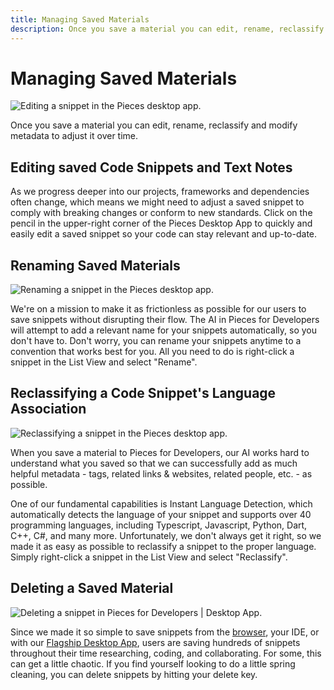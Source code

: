 ```yaml
---
title: Managing Saved Materials
description: Once you save a material you can edit, rename, reclassify and modify metadata to adjust it over time.
---
```


<link rel="canonical" href="https://docs.piecs.app/features/managing-saved-materials" />

# Managing Saved Materials

![Editing a snippet in the Pieces desktop app.](https://storage.googleapis.com/pieces_static_resources/pfd_wiki/EDIT_SNIPPET_PFD.gif)

Once you save a material you can edit, rename, reclassify and modify metadata to adjust it over time.

## Editing saved Code Snippets and Text Notes

As we progress deeper into our projects, frameworks and dependencies often change, which means we might need to adjust a saved snippet to comply with breaking changes or conform to new standards. Click on the pencil in the upper-right corner of the Pieces Desktop App to quickly and easily edit a saved snippet so your code can stay relevant and up-to-date.

## Renaming Saved Materials

![Renaming a snippet in the Pieces desktop app.](https://storage.googleapis.com/pieces_static_resources/pfd_wiki/RENAME_SNIPPET.gif)

We're on a mission to make it as frictionless as possible for our users to save snippets without disrupting their flow. The AI in Pieces for Developers will attempt to add a relevant name for your snippets automatically, so you don't have to. Don't worry, you can rename your snippets anytime to a convention that works best for you. All you need to do is right-click a snippet in the List View and select "Rename".

## Reclassifying a Code Snippet's Language Association

![Reclassifying a snippet in the Pieces desktop app.](https://storage.googleapis.com/pieces_static_resources/pfd_wiki/RECLASSIFY_IN_PFD.gif)

When you save a material to Pieces for Developers, our AI works hard to understand what you saved so that we can successfully add as much helpful metadata - tags, related links & websites, related people, etc. - as possible.

One of our fundamental capabilities is Instant Language Detection, which automatically detects the language of your snippet and supports over 40 programming languages, including Typescript, Javascript, Python, Dart, C++, C#, and many more. Unfortunately, we don't always get it right, so we made it as easy as possible to reclassify a snippet to the proper language. Simply right-click a snippet in the List View and select "Reclassify".

## Deleting a Saved Material

![Deleting a snippet in Pieces for Developers | Desktop App.](https://storage.googleapis.com/pieces_static_resources/pfd_wiki/DELETE_SNIPPET.gif)

Since we made it so simple to save snippets from the <a href="{{ links.extensions.chrome }}">browser</a>, your IDE, or with our <a href="{{ links.website.pfd_desktop_install }}">Flagship Desktop App</a>, users are saving hundreds of snippets throughout their time researching, coding, and collaborating. For some, this can get a little chaotic. If you find yourself looking to do a little spring cleaning, you can delete snippets by hitting your delete key.


